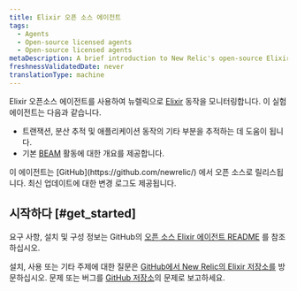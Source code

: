 ```yaml
---
title: Elixir 오픈 소스 에이전트
tags:
  - Agents
  - Open-source licensed agents
  - Open-source licensed agents
metaDescription: A brief introduction to New Relic's open-source Elixir agent.
freshnessValidatedDate: never
translationType: machine
---
```


Elixir 오픈소스 에이전트를 사용하여 뉴렐릭으로 [Elixir](https://github.com/newrelic/elixir_agent) 동작을 모니터링합니다. 이 실험 에이전트는 다음과 같습니다.

* 트랜잭션, 분산 추적 및 애플리케이션 동작의 기타 부분을 추적하는 데 도움이 됩니다.
* 기본 [BEAM](http://erlang.org/faq/implementations.html#idp32950544) 활동에 대한 개요를 제공합니다.

<Callout variant="tip">
  이 에이전트는 [GitHub](https://github.com/newrelic/) 에서 오픈 소스로 릴리스됩니다. 최신 업데이트에 대한 변경 로그도 제공됩니다.
</Callout>

## 시작하다 [#get_started]

요구 사항, 설치 및 구성 정보는 GitHub의 [오픈 소스 Elixir 에이전트 README](https://github.com/newrelic/elixir_agent/blob/master/README.md) 를 참조하십시오.

설치, 사용 또는 기타 주제에 대한 질문은 [GitHub에서 New Relic의 Elixir 저장소를](https://github.com/newrelic/elixir_agent) 방문하십시오. 문제 또는 버그를 [GitHub 저장소](https://github.com/newrelic/elixir_agent/issues)의 문제로 보고하세요.

<InstallFeedback/>